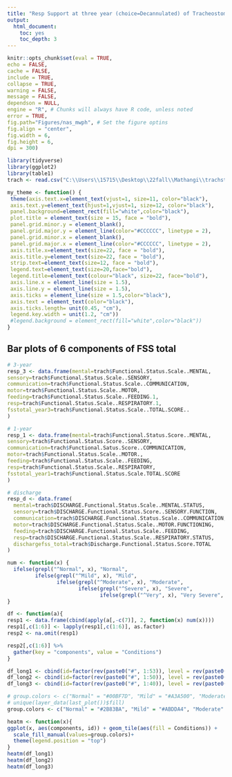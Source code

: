 ---
title: "Resp Support at three year (choice=Decannulated) of Tracheostomy Resource Utilization Study"
output:
  html_document:
    toc: yes
    toc_depth: 3
---
```{r setup, echo=FALSE}
knitr::opts_chunk$set(eval = TRUE,
echo = FALSE,
cache = FALSE,
include = TRUE,
collapse = TRUE,
warning = FALSE,
message = FALSE,
dependson = NULL,
engine = "R", # Chunks will always have R code, unless noted
error = TRUE,
fig.path="Figures/nas_mwph", # Set the figure optins
fig.align = "center",
fig.width = 6,
fig.height = 6,
dpi = 300)
```

```{r warning=FALSE, message=FALSE}
library(tidyverse)
library(ggplot2)
library(table1) 
trach <- read.csv("C:\\Users\\15715\\Desktop\\22fall\\Mathangi\\trachstudy\\TracheostomyResource_DATA_LABELS_2023-02-03_1248.csv")
```

```{r}
my_theme <- function() {
 theme(axis.text.x=element_text(vjust=1, size=11, color="black"),
 axis.text.y=element_text(hjust=1,vjust=1, size=12, color="black"),
 panel.background=element_rect(fill="white",color="black"),
 plot.title = element_text(size = 15, face = "bold"),
 panel.grid.minor.y = element_blank(),
 panel.grid.major.y = element_line(color="#CCCCCC", linetype = 2),
 panel.grid.minor.x = element_blank(),
 panel.grid.major.x = element_line(color="#CCCCCC", linetype = 2),
 axis.title.x=element_text(size=22, face = "bold"),
 axis.title.y=element_text(size=22, face = "bold"),
 strip.text=element_text(size=12, face = "bold"),
 legend.text=element_text(size=20,face="bold"),
 legend.title=element_text(colour="black", size=22, face="bold"),
 axis.line.x = element_line(size = 1.5),
 axis.line.y = element_line(size = 1.5),
 axis.ticks = element_line(size = 1.5,color="black"),
 axis.text = element_text(color="black"),
 axis.ticks.length= unit(0.45, "cm"),
 legend.key.width = unit(1.2, "cm"))
 #legend.background = element_rect(fill="white",color="black"))
}
```

## Bar plots of 6 components of FSS total
```{r}
# 3-year
resp_3 <- data.frame(mental=trach$Functional.Status.Scale..MENTAL,
sensory=trach$Functional.Status.Scale..SENSORY,
communication=trach$Functional.Status.Scale..COMMUNICATION,
motor=trach$Functional.Status.Scale..MOTOR,
feeding=trach$Functional.Status.Scale..FEEDING.1,
resp=trach$Functional.Status.Scale..RESPIRATORY.1,
fsstotal_year3=trach$Functional.Status.Scale..TOTAL.SCORE..
)

# 1-year
resp_1 <- data.frame(mental=trach$Functional.Status.Score..MENTAL,
sensory=trach$Functional.Status.Score..SENSORY,
communication=trach$Functional.Satus.Score..COMMUNICATION,
motor=trach$Functional.Status.Scale..MOTOR.,
feeding=trach$Functional.Status.Scale..FEEDING,
resp=trach$Functional.Status.Scale..RESPIRATORY,
fsstotal_year1=trach$Functional.Status.Scale.TOTAL.SCORE
)

# discharge
resp_d <- data.frame(
  mental=trach$DISCHARGE.Functional.Status.Scale..MENTAL.STATUS,
  sensory=trach$DISCHARGE.Functional.Status.Score..SENSORY.FUNCTION,
  communication=trach$DISCHARGE.Functional.Status.Scale..COMMUNICATION,
  motor=trach$DISCHARGE.Functional.Status.Scale..MOTOR.FUNCTIONING,
  feeding=trach$DISCHARGE.Functional.Status.Scale..FEEDING,
  resp=trach$DISCHARGE.Functional.Status.Scale..RESPIRATORY.STATUS,
  dischargefss_total=trach$Discharge.Functional.Status.Score.TOTAL
)

num <- function(x) {
  ifelse(grepl("^Normal", x), "Normal", 
         ifelse(grepl("^Mild", x), "Mild", 
                ifelse(grepl("^Moderate", x), "Moderate", 
                       ifelse(grepl("^Severe", x), "Severe", 
                              ifelse(grepl("^Very", x), "Very Severe", NA)))))
}

df <- function(a){
resp1 <- data.frame(cbind(apply(a[,-c(7)], 2, function(x) num(x))))
resp1[,c(1:6)] <- lapply(resp1[,c(1:6)], as.factor)
resp2 <- na.omit(resp1)

resp2[,c(1:6)] %>%
  gather(key = "components", value = "Conditions")
}

df_long1 <- cbind(id=factor(rev(paste0("#", 1:53)), level = rev(paste0("#", 1:53))),df(resp_d))
df_long2 <- cbind(id=factor(rev(paste0("#", 1:50)), level = rev(paste0("#", 1:50))),df(resp_1))
df_long3 <- cbind(id=factor(rev(paste0("#", 1:40)), level = rev(paste0("#", 1:40))),df(resp_3))
```

```{r}
# group.colors <- c("Normal" = "#00BF7D", "Mild" = "#A3A500", "Moderate" ="#00B0F6", "Severe" = "#F8766D", "Very Severe"= "#FF0000")
# unique(layer_data(last_plot())$fill)
group.colors <- c("Normal" = "#2B83BA", "Mild" = "#ABDDA4", "Moderate" ="#FFFFBF", "Severe" = "#FDAE61", "Very Severe"= "#D7191C")

heatm <- function(x){
ggplot(x, aes(components, id)) + geom_tile(aes(fill = Conditions)) +
  scale_fill_manual(values=group.colors)+
  theme(legend.position = "top")
}
heatm(df_long1)
heatm(df_long2)
heatm(df_long3)
```